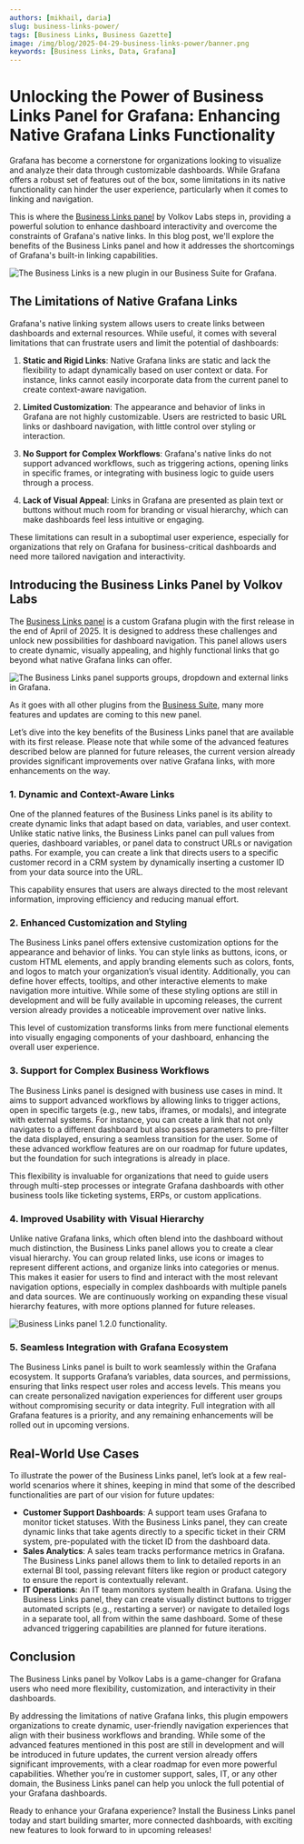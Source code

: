 ```yaml
---
authors: [mikhail, daria]
slug: business-links-power/
tags: [Business Links, Business Gazette]
image: /img/blog/2025-04-29-business-links-power/banner.png
keywords: [Business Links, Data, Grafana]
---
```



# Unlocking the Power of Business Links Panel for Grafana: Enhancing Native Grafana Links Functionality

Grafana has become a cornerstone for organizations looking to visualize and analyze their data through customizable dashboards. While Grafana offers a robust set of features out of the box, some limitations in its native functionality can hinder the user experience, particularly when it comes to linking and navigation.

This is where the [Business Links panel](/plugins/business-links/) by Volkov Labs steps in, providing a powerful solution to enhance dashboard interactivity and overcome the constraints of Grafana's native links. In this blog post, we'll explore the benefits of the Business Links panel and how it addresses the shortcomings of Grafana's built-in linking capabilities.

<Image
  title="The Business Links is a new plugin in our Business Suite for Grafana."
  src="/img/blog/2025-04-29-business-links-power/new-links.gif"
/>

## The Limitations of Native Grafana Links

Grafana's native linking system allows users to create links between dashboards and external resources. While useful, it comes with several limitations that can frustrate users and limit the potential of dashboards:

1. **Static and Rigid Links**: Native Grafana links are static and lack the flexibility to adapt dynamically based on user context or data. For instance, links cannot easily incorporate data from the current panel to create context-aware navigation.

2. **Limited Customization**: The appearance and behavior of links in Grafana are not highly customizable. Users are restricted to basic URL links or dashboard navigation, with little control over styling or interaction.

3. **No Support for Complex Workflows**: Grafana's native links do not support advanced workflows, such as triggering actions, opening links in specific frames, or integrating with business logic to guide users through a process.

4. **Lack of Visual Appeal**: Links in Grafana are presented as plain text or buttons without much room for branding or visual hierarchy, which can make dashboards feel less intuitive or engaging.

These limitations can result in a suboptimal user experience, especially for organizations that rely on Grafana for business-critical dashboards and need more tailored navigation and interactivity.

## Introducing the Business Links Panel by Volkov Labs

The [Business Links panel](/plugins/business-links/) is a custom Grafana plugin with the first release in the end of April of 2025. It is designed to address these challenges and unlock new possibilities for dashboard navigation. This panel allows users to create dynamic, visually appealing, and highly functional links that go beyond what native Grafana links can offer.

<Image
  title="The Business Links panel supports groups, dropdown and external links in Grafana."
  src="/img/blog/2025-04-28-business-links-1.2.0/panel.png"
/>

As it goes with all other plugins from the [Business Suite](/plugins/), many more features and updates are coming to this new panel.

Let’s dive into the key benefits of the Business Links panel that are available with its first release. Please note that while some of the advanced features described below are planned for future releases, the current version already provides significant improvements over native Grafana links, with more enhancements on the way.

### 1. Dynamic and Context-Aware Links

One of the planned features of the Business Links panel is its ability to create dynamic links that adapt based on data, variables, and user context. Unlike static native links, the Business Links panel can pull values from queries, dashboard variables, or panel data to construct URLs or navigation paths. For example, you can create a link that directs users to a specific customer record in a CRM system by dynamically inserting a customer ID from your data source into the URL.

This capability ensures that users are always directed to the most relevant information, improving efficiency and reducing manual effort.

### 2. Enhanced Customization and Styling

The Business Links panel offers extensive customization options for the appearance and behavior of links. You can style links as buttons, icons, or custom HTML elements, and apply branding elements such as colors, fonts, and logos to match your organization’s visual identity. Additionally, you can define hover effects, tooltips, and other interactive elements to make navigation more intuitive. While some of these styling options are still in development and will be fully available in upcoming releases, the current version already provides a noticeable improvement over native links.

This level of customization transforms links from mere functional elements into visually engaging components of your dashboard, enhancing the overall user experience.

### 3. Support for Complex Business Workflows

The Business Links panel is designed with business use cases in mind. It aims to support advanced workflows by allowing links to trigger actions, open in specific targets (e.g., new tabs, iframes, or modals), and integrate with external systems. For instance, you can create a link that not only navigates to a different dashboard but also passes parameters to pre-filter the data displayed, ensuring a seamless transition for the user. Some of these advanced workflow features are on our roadmap for future updates, but the foundation for such integrations is already in place.

This flexibility is invaluable for organizations that need to guide users through multi-step processes or integrate Grafana dashboards with other business tools like ticketing systems, ERPs, or custom applications.

### 4. Improved Usability with Visual Hierarchy

Unlike native Grafana links, which often blend into the dashboard without much distinction, the Business Links panel allows you to create a clear visual hierarchy. You can group related links, use icons or images to represent different actions, and organize links into categories or menus. This makes it easier for users to find and interact with the most relevant navigation options, especially in complex dashboards with multiple panels and data sources. We are continuously working on expanding these visual hierarchy features, with more options planned for future releases.

<Image
  title="Business Links panel 1.2.0 functionality."
  src="/img/plugins/business-links/links-demo.gif"
/>

### 5. Seamless Integration with Grafana Ecosystem

The Business Links panel is built to work seamlessly within the Grafana ecosystem. It supports Grafana’s variables, data sources, and permissions, ensuring that links respect user roles and access levels. This means you can create personalized navigation experiences for different user groups without compromising security or data integrity. Full integration with all Grafana features is a priority, and any remaining enhancements will be rolled out in upcoming versions.

## Real-World Use Cases

To illustrate the power of the Business Links panel, let’s look at a few real-world scenarios where it shines, keeping in mind that some of the described functionalities are part of our vision for future updates:

- **Customer Support Dashboards**: A support team uses Grafana to monitor ticket statuses. With the Business Links panel, they can create dynamic links that take agents directly to a specific ticket in their CRM system, pre-populated with the ticket ID from the dashboard data.
- **Sales Analytics**: A sales team tracks performance metrics in Grafana. The Business Links panel allows them to link to detailed reports in an external BI tool, passing relevant filters like region or product category to ensure the report is contextually relevant.
- **IT Operations**: An IT team monitors system health in Grafana. Using the Business Links panel, they can create visually distinct buttons to trigger automated scripts (e.g., restarting a server) or navigate to detailed logs in a separate tool, all from within the same dashboard. Some of these advanced triggering capabilities are planned for future iterations.

<GettingStarted />

## Conclusion

The Business Links panel by Volkov Labs is a game-changer for Grafana users who need more flexibility, customization, and interactivity in their dashboards.

By addressing the limitations of native Grafana links, this plugin empowers organizations to create dynamic, user-friendly navigation experiences that align with their business workflows and branding. While some of the advanced features mentioned in this post are still in development and will be introduced in future updates, the current version already offers significant improvements, with a clear roadmap for even more powerful capabilities. Whether you’re in customer support, sales, IT, or any other domain, the Business Links panel can help you unlock the full potential of your Grafana dashboards.

Ready to enhance your Grafana experience? Install the Business Links panel today and start building smarter, more connected dashboards, with exciting new features to look forward to in upcoming releases!

<Feedback />
